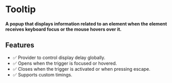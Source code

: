
<Meta
    title="Primitives/Tooltip"
/>

# Tooltip
#### A popup that displays information related to an element when the element receives keyboard focus or the mouse hovers over it.

<Canvas sourceState='hidden' of={TooltipDirectiveStories.Default}></Canvas>


## Features
- ✅ Provider to control display delay globally.
- ✅ Opens when the trigger is focused or hovered.
- ✅ Closes when the trigger is activated or when pressing escape.
- ✅ Supports custom timings.
